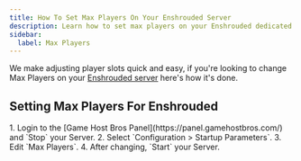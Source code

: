 ```yaml
---
title: How To Set Max Players On Your Enshrouded Server
description: Learn how to set max players on your Enshrouded dedicated Server
sidebar:
  label: Max Players
---
```


We make adjusting player slots quick and easy, if you're looking to change Max Players on your [Enshrouded server](https://www.gamehostbros.com/enshrouded-server-hosting/) here's how it's done.

## Setting Max Players For Enshrouded

<Steps>
1. Login to the [Game Host Bros Panel](https://panel.gamehostbros.com/) and `Stop` your Server.
2. Select `Configuration > Startup Parameters`.
3. Edit `Max Players`.
4. After changing, `Start` your Server.
</Steps>
